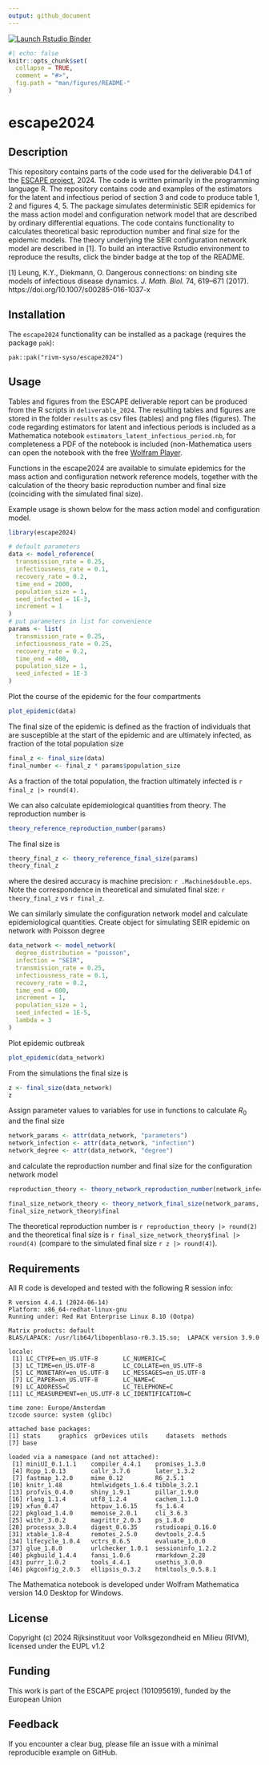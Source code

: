 ```yaml
---
output: github_document
---
```


<!-- README.md is generated from README.Rmd. Please edit that file -->

<!-- badges: start -->
  [![Launch Rstudio Binder](http://mybinder.org/badge_logo.svg)](https://mybinder.org/v2/gh/rivm-syso/escape2024/main?urlpath=rstudio)
  <!-- badges: end -->

```r
#| echo: false
knitr::opts_chunk$set(
  collapse = TRUE,
  comment = "#>",
  fig.path = "man/figures/README-"
)
```

# escape2024

## Description

This repository contains parts of the code used for the deliverable D4.1 of the [ESCAPE project](https://www.escapepandemics.com/), 2024. The code is written primarily in the programming language R. The repository contains code and examples of the estimators for the latent and infectious period of section 3 and code to produce table 1, 2 and figures 4, 5. The package simulates deterministic SEIR epidemics for the mass action model and configuration network model that are described by ordinary differential equations. The code contains functionality to calculates theoretical basic reproduction number and final size for the epidemic models. The theory underlying the SEIR configuration network model are described in [1]. To build an interactive Rstudio environment to reproduce the results, click the binder badge at the top of the README.

[1] Leung, K.Y., Diekmann, O. Dangerous connections: on binding site models of infectious disease dynamics. *J. Math. Biol.* 74, 619–671 (2017). https://doi.org/10.1007/s00285-016-1037-x


## Installation

The `escape2024` functionality can be installed as a package (requires the package `pak`):

```
pak::pak("rivm-syso/escape2024")
```

## Usage

Tables and figures from the ESCAPE deliverable report can be produced from the R scripts in `deliverable_2024`. The resulting tables and figures are stored in the folder `results` as csv files (tables) and png files (figures). The code regarding estimators for latent and infectious periods is included as a Mathematica notebook `estimators_latent_infectious_period.nb`, for completeness a PDF of the notebook is included (non-Mathematica users can open the notebook with the free [Wolfram Player](https://reference.wolfram.com/language/howto/DeployANotebookForPlayer.html.en).

Functions in the escape2024 are available to simulate epidemics for the mass action and configuration network reference models, together with the calculation of the theory basic reproduction number and final size (coinciding with the simulated final size). 

Example usage is shown below for the mass action model and configuration model.

```r
library(escape2024)
```

```r
# default parameters
data <- model_reference(
  transmission_rate = 0.25,
  infectiousness_rate = 0.1,
  recovery_rate = 0.2,
  time_end = 2000,
  population_size = 1,
  seed_infected = 1E-3,
  increment = 1
)
# put parameters in list for convenience
params <- list(
  transmission_rate = 0.25,
  infectiousness_rate = 0.25,
  recovery_rate = 0.2,
  time_end = 400,
  population_size = 1,
  seed_infected = 1E-3
)
```

Plot the course of the epidemic for the four compartments
```r
plot_epidemic(data)
```

The final size of the epidemic is defined as the fraction of individuals that are susceptible at the start of the epidemic and are ultimately infected, as fraction of the total population size

```r
final_z <- final_size(data)
final_number <- final_z * params$population_size
```

As a fraction of the total population, the fraction ultimately infected is `r final_z |> round(4)`.

We can also calculate epidemiological quantities from theory. The reproduction number is

```r
theory_reference_reproduction_number(params)
```

The final size is

```r
theory_final_z <- theory_reference_final_size(params)
theory_final_z
```

where the desired accuracy is machine precision: `r .Machine$double.eps`. Note the correspondence in theoretical and simulated final size: `r theory_final_z` vs `r final_z`. 

We can similarly simulate the configuration network model and calculate epidemiological quantities. Create object for simulating SEIR epidemic on network with Poisson degree

```r
data_network <- model_network(
  degree_distribution = "poisson",
  infection = "SEIR",
  transmission_rate = 0.25,
  infectiousness_rate = 0.1,
  recovery_rate = 0.2,
  time_end = 600,
  increment = 1,
  population_size = 1,
  seed_infected = 1E-5,
  lambda = 3
)
```

Plot epidemic outbreak

```r
plot_epidemic(data_network)
```

From the simulations the final size is 
```r
z <- final_size(data_network)
z
```

Assign parameter values to variables for use in functions to calculate $R_0$ and the final size

```r
network_params <- attr(data_network, "parameters")
network_infection <- attr(data_network, "infection")
network_degree <- attr(data_network, "degree")
```

and calculate the reproduction number and final size for the configuration network model

```r
reproduction_theory <- theory_network_reproduction_number(network_infection, network_params, network_degree)

final_size_network_theory <- theory_network_final_size(network_params, network_degree, network_infection, .fraction = TRUE)
final_size_network_theory$final
```

The theoretical reproduction number is `r reproduction_theory |> round(2)` and the theoretical final size is `r final_size_network_theory$final |> round(4)` (compare to the simulated final size `r z |> round(4)`).


## Requirements

All R code is developed and tested with the following R session info:

```
R version 4.4.1 (2024-06-14)
Platform: x86_64-redhat-linux-gnu
Running under: Red Hat Enterprise Linux 8.10 (Ootpa)

Matrix products: default
BLAS/LAPACK: /usr/lib64/libopenblaso-r0.3.15.so;  LAPACK version 3.9.0

locale:
 [1] LC_CTYPE=en_US.UTF-8       LC_NUMERIC=C              
 [3] LC_TIME=en_US.UTF-8        LC_COLLATE=en_US.UTF-8    
 [5] LC_MONETARY=en_US.UTF-8    LC_MESSAGES=en_US.UTF-8   
 [7] LC_PAPER=en_US.UTF-8       LC_NAME=C                 
 [9] LC_ADDRESS=C               LC_TELEPHONE=C            
[11] LC_MEASUREMENT=en_US.UTF-8 LC_IDENTIFICATION=C       

time zone: Europe/Amsterdam
tzcode source: system (glibc)

attached base packages:
[1] stats     graphics  grDevices utils     datasets  methods  
[7] base     

loaded via a namespace (and not attached):
 [1] miniUI_0.1.1.1    compiler_4.4.1    promises_1.3.0   
 [4] Rcpp_1.0.13       callr_3.7.6       later_1.3.2      
 [7] fastmap_1.2.0     mime_0.12         R6_2.5.1         
[10] knitr_1.48        htmlwidgets_1.6.4 tibble_3.2.1     
[13] profvis_0.4.0     shiny_1.9.1       pillar_1.9.0     
[16] rlang_1.1.4       utf8_1.2.4        cachem_1.1.0     
[19] xfun_0.47         httpuv_1.6.15     fs_1.6.4         
[22] pkgload_1.4.0     memoise_2.0.1     cli_3.6.3        
[25] withr_3.0.2       magrittr_2.0.3    ps_1.8.0         
[28] processx_3.8.4    digest_0.6.35     rstudioapi_0.16.0
[31] xtable_1.8-4      remotes_2.5.0     devtools_2.4.5   
[34] lifecycle_1.0.4   vctrs_0.6.5       evaluate_1.0.0   
[37] glue_1.8.0        urlchecker_1.0.1  sessioninfo_1.2.2
[40] pkgbuild_1.4.4    fansi_1.0.6       rmarkdown_2.28   
[43] purrr_1.0.2       tools_4.4.1       usethis_3.0.0    
[46] pkgconfig_2.0.3   ellipsis_0.3.2    htmltools_0.5.8.1
```

The Mathematica notebook is developed under Wolfram Mathematica version 14.0 Desktop for Windows.

## License
Copyright (c) 2024 Rijksinstituut voor Volksgezondheid en Milieu (RIVM), licensed under the EUPL v1.2


## Funding
This work is part of the ESCAPE project (101095619), funded by the European Union


## Feedback
If you encounter a clear bug, please file an issue with a minimal reproducible example on GitHub.

